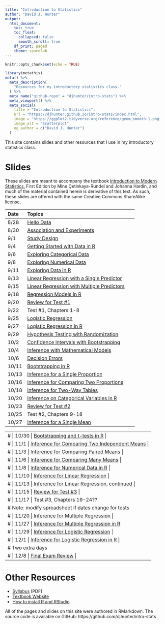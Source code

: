 ```yaml
---
title: "Introduction to Statistics"
author: "David J. Hunter"
output:
  html_document:
    toc: true
    toc_float:
      collapsed: false
      smooth_scroll: true
    df_print: paged
    theme: spacelab
---
```


```r
knitr::opts_chunk$set(echo = TRUE)
```

```r
library(metathis)
meta() %>%
  meta_description(
    "Resources for my introductory statistics class."
  ) %>%
  meta_name("github-repo" = "djhunter/intro-stats") %>%
  meta_viewport() %>%
  meta_social(
    title = "Introduction to Statistics",
    url = "https://djhunter.github.io/intro-stats/index.html",
    image = "https://ggplot2.tidyverse.org/reference/geom_smooth-1.png",
    image_alt = "Scatterplot",
    og_author = c("David J. Hunter")
  )
```

This site contains slides and other resources that I use in my introductory statistics class.

# Slides 

These slides are meant to accompany the textbook [Introduction to Modern Statistics](https://openintro-ims.netlify.app/), First Edition by Mine Çetinkaya-Rundel and Johanna Hardin, and much of the material contained herein is derivative of this text. As such, these slides are offered with the same Creative Commons ShareAlike license.

| Date | Topics |
|:---- |:-------------------------- |
| 8/28 | [Hello Data](slides/01-hellodata.html) |
| 8/30 | [Association and Experiments](slides/01b-association.html) |
|  9/1 | [Study Design](slides/02-studydesign.html) |
| 9/4 | [Getting Started with Data in R](slides/03-intro_data_R.html) |
| 9/6 | [Exploring Categorical Data](slides/04-catdata.html) 
| 9/8 | [Exploring Numerical Data](slides/05-numdata.html) |
| 9/11 | [Exploring Data in R](slides/06b-explore_data_R.html) |
| 9/13 | [Linear Regression with a Single Predictor](slides/07a-lin_regression.html) |
| 9/15 | [Linear Regression with Multiple Predictors](slides/08-multi_regression.html) |
| 9/18 | [Regression Models in R](slides/8b-regression_R.html) |
| 9/20 |  [Review for Test #1](slides/08c-test1review.html) |
| 9/22 | Test #1, Chapters 1-8 |
| 9/25 | [Logistic Regression](slides/09-logit_regression.html) |
| 9/27 | [Logistic Regression in R](slides/09b-logit_reg_R.html) |
| 9/29 | [Hypothesis Testing with Randomization](slides/11-hypoth_random.html) |
| 10/2 |  [Confidence Intervals with Bootstrapping](slides/12-bootstrap_ci.html) |
| 10/4 | [Inference with Mathematical Models](slides/13-math_models.html) | 
| 10/6 | [Decision Errors](slides/14-decision_errors.html) |
| 10/11 | [Bootstrapping in R](slides/15a-bootstrapping.html) |
| 10/13| [Inference for a Single Proportion](slides/16-infer_1prop.html) |
| 10/16 | [Inference for Comparing Two Proportions](slides/17-infer_2prop.html) | 
| 10/18 | [Inference for Two-Way Tables](slides/18-infer_chisquare.html) |
| 10/20 | [Inference on Categorical Variables in R](slides/18a-infer_cat_R.html) |
| 10/23 | [Review for Test #2](slides/18c-test2review.html) |
| 10/25 | Test #2, Chapters 9-18 |
| 10/27 |  [Inference for a Single Mean](slides/19-infer_onemean.html) |

---
# | 10/30 | [Bootstrapping and t-tests in R](slides/19b-onemean_R.html) |
# | 11/1 | [Inference for Comparing Two Independent Means](slides/20-infer_twomean.html) |
# | 11/3 | [Inference for Comparing Paired Means](slides/21-infer_pairedmean.html) |
# | 11/6 | [Inference for Comparing Many Means](slides/22-infer_manymeans.html) |
# | 11/8 | [Inference for Numerical Data in R](slides/23b-num_infer_R.html) |
# | 11/10 | [Inference for Linear Regression](slides/24-infer_regression.html) |
# | 11/13 | [Inference for Linear Regression, continued](slides/24-infer_regression.html)  |
# | 11/15 | [Review for Test #3](slides/24c-test3review.html) |
# | 11/17 | Test #3, Chapters 19-24??
# Note: modify spreadsheet if dates change for tests
# | 11/20 |  [Inference for Multiple Regression](slides/25-infer_multiple.html) |
# | 11/27 | [Inference for Multiple Regression in R](slides/27-mariokart.html) 
# | 11/29 | [Inference for Logistic Regression](slides/26-infer_logistic.html) |
# | 12/1 | [Inference for Logistic Regression in R](slides/27b-nbarookies.html) |
# Two extra days
# | 12/8 | [Final Exam Review](slides/27c-test4review.html) |
---

# Other Resources

- [Syllabus](syllabus/ma005hunterF23.pdf) (PDF)
- [Textbook Website](https://openintro-ims.netlify.app/)
- [How to install R and RStudio](slides/installRStudio.html)

All of the pages and slides on this site were authored in RMarkdown.  The source code is available on GitHub: https://github.com/djhunter/intro-stats

